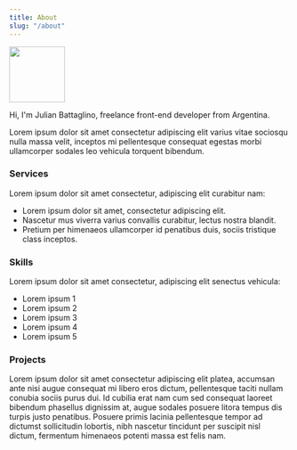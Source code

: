 ```yaml
---
title: About
slug: "/about"
---
```


<img src="images/uploads/me.png" style=" width: 100px; "/>

Hi, I'm Julian Battaglino, freelance front-end developer from Argentina.

Lorem ipsum dolor sit amet consectetur adipiscing elit varius vitae sociosqu nulla massa velit, inceptos mi pellentesque consequat egestas morbi ullamcorper sodales leo vehicula torquent bibendum.

### Services

Lorem ipsum dolor sit amet consectetur, adipiscing elit curabitur nam:

- Lorem ipsum dolor sit amet, consectetur adipiscing elit.
- Nascetur mus viverra varius convallis curabitur, lectus nostra blandit.
- Pretium per himenaeos ullamcorper id penatibus duis, sociis tristique class inceptos.

### Skills

Lorem ipsum dolor sit amet consectetur, adipiscing elit senectus vehicula:

- Lorem ipsum 1
- Lorem ipsum 2
- Lorem ipsum 3
- Lorem ipsum 4
- Lorem ipsum 5

### Projects

Lorem ipsum dolor sit amet consectetur adipiscing elit platea, accumsan ante nisi augue consequat mi libero eros dictum, pellentesque taciti nullam conubia sociis purus dui. Id cubilia erat nam cum sed consequat laoreet bibendum phasellus dignissim at, augue sodales posuere litora tempus dis turpis justo penatibus. Posuere primis lacinia pellentesque tempor ad dictumst sollicitudin lobortis, nibh nascetur tincidunt per suscipit nisl dictum, fermentum himenaeos potenti massa est felis nam.